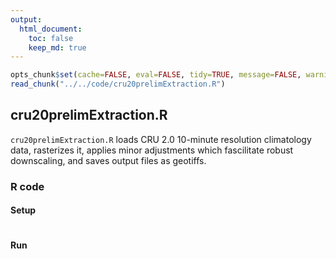 ```yaml
---
output:
  html_document:
    toc: false
    keep_md: true
---
```


```r
opts_chunk$set(cache=FALSE, eval=FALSE, tidy=TRUE, message=FALSE, warning=FALSE)
read_chunk("../../code/cru20prelimExtraction.R")
```

##
##
## cru20prelimExtraction.R

`cru20prelimExtraction.R` loads CRU 2.0 10-minute resolution climatology data, rasterizes it, applies minor adjustments which fascilitate robust downscaling, and saves output files as geotiffs.

### R code

#### Setup

```r
```

#### Run

```r
```
